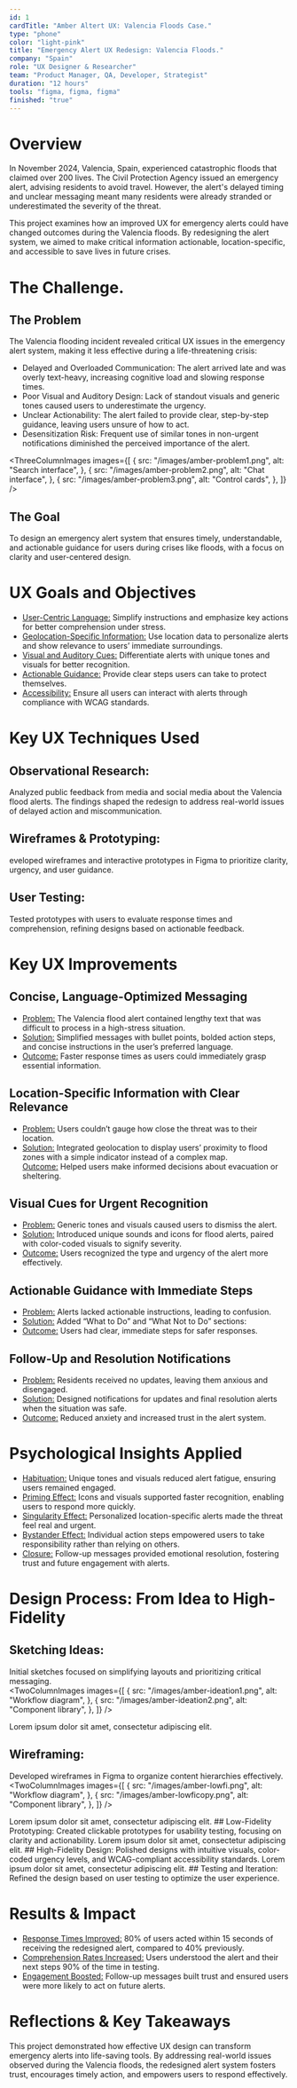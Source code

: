 ```yaml
---
id: 1
cardTitle: "Amber Altert UX: Valencia Floods Case."
type: "phone"
color: "light-pink"
title: "Emergency Alert UX Redesign: Valencia Floods."
company: "Spain"
role: "UX Designer & Researcher"
team: "Product Manager, QA, Developer, Strategist"
duration: "12 hours"
tools: "figma, figma, figma"
finished: "true"
---
```


<FullWidthImage
  src="/images/amber-main.png"
  alt="Element Bolt Dashboard Interface"
/>

# Overview

In November 2024, Valencia, Spain, experienced catastrophic floods that claimed over 200 lives. The Civil Protection Agency issued an emergency alert, advising residents to avoid travel. However, the alert's delayed timing and unclear messaging meant many residents were already stranded or underestimated the severity of the threat.

This project examines how an improved UX for emergency alerts could have changed outcomes during the Valencia floods. By redesigning the alert system, we aimed to make critical information actionable, location-specific, and accessible to save lives in future crises.

# The Challenge.

## The Problem

The Valencia flooding incident revealed critical UX issues in the emergency alert system, making it less effective during a life-threatening crisis:

- Delayed and Overloaded Communication: The alert arrived late and was overly text-heavy, increasing cognitive load and slowing response times.
- Poor Visual and Auditory Design: Lack of standout visuals and generic tones caused users to underestimate the urgency.
- Unclear Actionability: The alert failed to provide clear, step-by-step guidance, leaving users unsure of how to act.
- Desensitization Risk: Frequent use of similar tones in non-urgent notifications diminished the perceived importance of the alert.

<ThreeColumnImages
  images={[
    {
      src: "/images/amber-problem1.png",
      alt: "Search interface",
    },
    {
      src: "/images/amber-problem2.png",
      alt: "Chat interface",
    },
    {
      src: "/images/amber-problem3.png",
      alt: "Control cards",
    },
  ]}
/>

## The Goal
To design an emergency alert system that ensures timely, understandable, and actionable guidance for users during crises like floods, with a focus on clarity and user-centered design.

# UX Goals and Objectives

- <u>User-Centric Language:</u> Simplify instructions and emphasize key actions for better comprehension under stress.  
- <u>Geolocation-Specific Information:</u> Use location data to personalize alerts and show relevance to users’ immediate surroundings.  
- <u>Visual and Auditory Cues:</u> Differentiate alerts with unique tones and visuals for better recognition.  
- <u>Actionable Guidance:</u> Provide clear steps users can take to protect themselves.  
- <u>Accessibility:</u> Ensure all users can interact with alerts through compliance with WCAG standards.

# Key UX Techniques Used

## Observational Research:
Analyzed public feedback from media and social media about the Valencia flood alerts. The findings shaped the redesign to address real-world issues of delayed action and miscommunication.  

## Wireframes & Prototyping:
eveloped wireframes and interactive prototypes in Figma to prioritize clarity, urgency, and user guidance.  

## User Testing:
Tested prototypes with users to evaluate response times and comprehension, refining designs based on actionable feedback.  

# Key UX Improvements

## Concise, Language-Optimized Messaging
- <u>Problem:</u> The Valencia flood alert contained lengthy text that was difficult to process in a high-stress situation.  
- <u>Solution:</u> Simplified messages with bullet points, bolded action steps, and concise instructions in the user’s preferred language.  
- <u>Outcome:</u> Faster response times as users could immediately grasp essential information.

## Location-Specific Information with Clear Relevance
- <u>Problem:</u> Users couldn’t gauge how close the threat was to their location.  
- <u>Solution:</u> Integrated geolocation to display users’ proximity to flood zones with a simple indicator instead of a complex map.  
<u>Outcome:</u> Helped users make informed decisions about evacuation or sheltering.

## Visual Cues for Urgent Recognition
- <u>Problem:</u> Generic tones and visuals caused users to dismiss the alert.  
- <u>Solution:</u> Introduced unique sounds and icons for flood alerts, paired with color-coded visuals to signify severity.  
- <u>Outcome:</u> Users recognized the type and urgency of the alert more effectively.

## Actionable Guidance with Immediate Steps
- <u>Problem:</u> Alerts lacked actionable instructions, leading to confusion.  
- <u>Solution:</u> Added “What to Do” and “What Not to Do” sections:  
- <u>Outcome:</u> Users had clear, immediate steps for safer responses.

## Follow-Up and Resolution Notifications
- <u>Problem:</u> Residents received no updates, leaving them anxious and disengaged.  
- <u>Solution:</u> Designed notifications for updates and final resolution alerts when the situation was safe.  
- <u>Outcome:</u> Reduced anxiety and increased trust in the alert system.

# Psychological Insights Applied

- <u>Habituation:</u> Unique tones and visuals reduced alert fatigue, ensuring users remained engaged.  
- <u>Priming Effect:</u> Icons and visuals supported faster recognition, enabling users to respond more quickly.  
- <u>Singularity Effect:</u> Personalized location-specific alerts made the threat feel real and urgent.  
- <u>Bystander Effect:</u> Individual action steps empowered users to take responsibility rather than relying on others.  
- <u>Closure:</u> Follow-up messages provided emotional resolution, fostering trust and future engagement with alerts.

# Design Process: From Idea to High-Fidelity

## Sketching Ideas:
Initial sketches focused on simplifying layouts and prioritizing critical messaging.  
<TwoColumnImages
  images={[
    {
      src: "/images/amber-ideation1.png",
      alt: "Workflow diagram",
    },
    {
      src: "/images/amber-ideation2.png",
      alt: "Component library",
    },
  ]}
/>
<Caption>
  Lorem ipsum dolor sit amet, consectetur adipiscing elit.
</Caption>

## Wireframing:
Developed wireframes in Figma to organize content hierarchies effectively.  
<TwoColumnImages
  images={[
    {
      src: "/images/amber-lowfi.png",
      alt: "Workflow diagram",
    },
    {
      src: "/images/amber-lowficopy.png",
      alt: "Component library",
    },
  ]}
/>
<Caption>
Lorem ipsum dolor sit amet, consectetur adipiscing elit.
</Caption>
## Low-Fidelity Prototyping:
Created clickable prototypes for usability testing, focusing on clarity and actionability.
<TwoColumnImages
  images={[
    {
      src: "/images/amber-lowfi2.png",
      alt: "Workflow diagram",
    },
    {
      src: "/images/amber-lowfi3.png",
      alt: "Component library",
    },
  ]}
/>
<Caption>
Lorem ipsum dolor sit amet, consectetur adipiscing elit.
</Caption>  
## High-Fidelity Design:
Polished designs with intuitive visuals, color-coded urgency levels, and WCAG-compliant accessibility standards.  
<TwoColumnImages
  images={[
    {
      src: "/images/amber-alert.png",
      alt: "Workflow diagram",
    },
    {
      src: "/images/amber-mockup.png",
      alt: "Component library",
    },
  ]}
/>
<Caption>
Lorem ipsum dolor sit amet, consectetur adipiscing elit.
</Caption>
## Testing and Iteration:
Refined the design based on user testing to optimize the user experience.

# Results & Impact

- <u>Response Times Improved:</u> 80% of users acted within 15 seconds of receiving the redesigned alert, compared to 40% previously.  
- <u>Comprehension Rates Increased:</u> Users understood the alert and their next steps 90% of the time in testing.  
- <u>Engagement Boosted:</u> Follow-up messages built trust and ensured users were more likely to act on future alerts.


# Reflections & Key Takeaways

This project demonstrated how effective UX design can transform emergency alerts into life-saving tools. By addressing real-world issues observed during the Valencia floods, the redesigned alert system fosters trust, encourages timely action, and empowers users to respond effectively.


